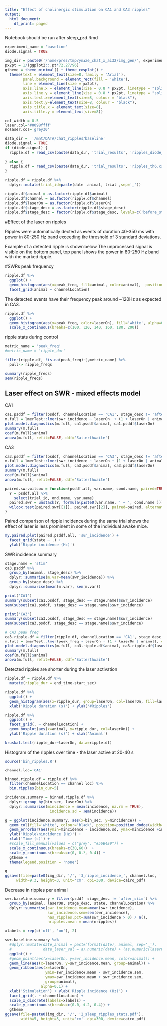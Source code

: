 ```yaml
---
title: "Effect of cholinergic stimulation on CA1 and CA3 ripples"
output:
  html_document:
    df_print: paged
---
```


Notebook should be run after sleep_psd.Rmd 

```r
experiment_name = 'baseline'
diode.signal = TRUE

img_dir = paste0('/home/prez/tmp/ymaze_chat_x_ai32/img_gen/', experiment_name)
px2pt = 1/(ggplot2::.pt*72.27/96)
gtheme = theme_minimal() + theme_cowplot() + 
  theme(text = element_text(size=8, family = 'Arial'), 
        panel.background = element_rect(fill = 'white'),
        line = element_line(size = px2pt),
        axis.line.x = element_line(size = 0.8 * px2pt, linetype = "solid", colour = "black"),
        axis.line.y = element_line(size = 0.8 * px2pt, linetype = "solid", colour = "black"),
        axis.text.x=element_text(size=8, colour = "black"),
        axis.text.y=element_text(size=8, colour = "black"),
        axis.title.x = element_text(size=8),
        axis.title.y = element_text(size=8))

col_width = 8.5 
laser.col='#0098ffff'
nolaser.col='grey30'
```

```r
data_dir =  '/mnt/DATA/chat_ripples/baseline'
diode.signal = TRUE
if (diode.signal) {
  ripple.df = read_csv(paste(data_dir, 'trial_results', 'ripples_diode_th6.csv', sep='/'))
  
} else {
  ripple.df = read_csv(paste(data_dir, 'trial_results', 'ripples_th6.csv', sep='/'))
}

ripple.df = ripple.df %>%
  dplyr::mutate(trial_id=paste(date, animal, trial ,sep='_'))

ripple.df$animal = as.factor(ripple.df$animal)
ripple.df$channel = as.factor(ripple.df$channel)
ripple.df$laserOn = as.factor(ripple.df$laserOn)
ripple.df$stage_desc = as.factor(ripple.df$stage_desc)
ripple.df$stage_desc = factor(ripple.df$stage_desc, levels=c('before_stim','stim','after_stim'))
```

#Effect of the laser on ripples

Ripples were automatically dected as events of duration 40-350 ms with power in 80-250 Hz band exceeding the threshold of 3 standard deviations.

Example of a detected ripple is shown below
The unprocessed signal is visible on the bottom panel, top panel shows the power in 80-250 Hz band with the marked ripple.


#SWRs peak frequency 
```r
ripple.df %>%
  ggplot() +
  geom_histogram(aes(x=peak_freq, fill=animal, color=animal),  position='identity',alpha=0.2) + 
  facet_grid(animal ~ channelLocation)

```

The detected events have their frequency peak around ~120Hz as expected in CA3.

```r
ripple.df %>%
  ggplot() +
  geom_histogram(aes(x=peak_freq, color=laserOn), fill='white', alpha=0.4) +
  scale_x_continuous(breaks=c(100, 120, 140, 160, 180, 200))

```

ripple stats during control
```r
metric_name = 'peak_freq'
#metric_name = 'ripple_dur'

filter(ripple.df, !is.na(peak_freq))[,metric_name] %>% 
  pull-> ripple_freqs

summary(ripple_freqs)
sem(ripple_freqs)
```

## Laser effect on SWR - mixed effects model
CA1
```r
ca1.psddf = filter(psddf, channelLocation == 'CA1', stage_desc != 'after_stim')
m.full = lmerTest::lmer(swr_incidence ~ laserOn  + (1 + laserOn | animal), data=ca1.psddf, REML = TRUE) 
plot.model.diagnostics(m.full, ca1.psddf$animal, ca1.psddf$laserOn)
summary(m.full)
coef(m.full)$animal
anova(m.full, refit=FALSE, ddf='Satterthwaite')
```

CA3
```r
ca3.psddf = filter(psddf, channelLocation == 'CA3', stage_desc != 'after_stim')
m.full = lmerTest::lmer(swr_incidence ~ laserOn + (1 + laserOn | animal), data=ca3.psddf, REML = TRUE) 
plot.model.diagnostics(m.full, ca3.psddf$animal, ca3.psddf$laserOn)
summary(m.full)
coef(m.full)$animal
anova(m.full, refit=FALSE, ddf='Satterthwaite')
```



```r
paired.swr.wilcox = function(psddf.all, var.name, cond.name, paired=TRUE) {
  Y = psddf.all %>%
    select(trial_id, ond.name, var.name)
  paired.swr = unstack(Y, formula(paste0(var.name, ' ~ ', cond.name )))
  wilcox.test(paired.swr[[1]], paired.swr[[2]], paired=paired, alternative='greater')
}
```



Paired comparison of ripple incidence during the same trial shows the effect of laser is less prominent in some of the individual awake mice.

```r
my.paired.plot(paired.psddf.all, 'swr_incidence') +
  facet_grid(state ~ .) +
  ylab('Ripple incidence (Hz)')
```
SWR incidence summary
```r
stage.name = 'stim'
ca3.psddf %>%
  group_by(animal, stage_desc) %>%
  dplyr::summarise(m.var=mean(swr_incidence)) %>%
  group_by(stage_desc) %>%
  dplyr::summarise(mean(m.var), sem(m.var))

print('CA1')
summary(subset(ca1.psddf, stage_desc == stage.name)$swr_incidence) 
sem(subset(ca1.psddf, stage_desc == stage.name)$swr_incidence) 

print('CA3')
summary(subset(ca3.psddf, stage_desc == stage.name)$swr_incidence) 
sem(subset(ca3.psddf, stage_desc == stage.name)$swr_incidence) 
```


```r
# CA3 peak freq
ca3.ripple.df = filter(ripple.df, channelLocation == 'CA1', stage_desc != 'after_stim')
m.full = lmerTest::lmer(peak_freq ~ laserOn + (1 + laserOn | animal), data=ca3.ripple.df, REML = TRUE) 
plot.model.diagnostics(m.full, ca3.ripple.df$animal, ca3.ripple.df$laserOn)
summary(m.full)
coef(m.full)$animal
anova(m.full, refit=FALSE, ddf='Satterthwaite')
```

Detected ripples are shorter during the laser activation
```r
ripple.df = ripple.df %>%
  mutate(ripple_dur = end_time-start_sec)

ripple.df %>%
  ggplot() +
  geom_histogram(aes(x=ripple_dur, group=laserOn, col=laserOn, fill=laserOn), alpha=0.5) +
  xlab('Ripple duration (s)') + ylab('#Ripples')

ripple.df %>%
  ggplot() +
  facet_grid(. ~ channelLocation) +
  geom_boxplot(aes(x=animal, y=ripple_dur, col=laserOn)) +
  ylab('Ripple duration (s)') + xlab('Animal')

kruskal.test(ripple_dur~laserOn, data=ripple.df)
```


Histogram of the ripples over time - the laser active at 20-40 s

```r
source('bin_ripples.R')

channel.loc='CA1'

binned.ripple.df = ripple.df %>% 
  filter(channelLocation == channel.loc) %>%
  bin.ripples(bin_dur=5)

incidence.summary = binned.ripple.df %>%
  dplyr::group_by(bin_sec, laserOn) %>%
  dplyr::summarise(mincidence = mean(incidence, na.rm = TRUE),
                    incidence.sd = sem(incidence))

g = ggplot(incidence.summary, aes(x=bin_sec, y=mincidence)) +
  geom_col(fill='white', colour='black', position=position_dodge(width=-2.5)) +
  geom_errorbar(aes(ymin=mincidence - incidence.sd, ymax=mincidence +incidence.sd), width=1.2) +
  ylab('Ripple\nincidence (Hz)') +
  xlab('Time (s)') +
  #scale_fill_manual(values = c("grey", "#56B4E9")) +
  scale_x_continuous(breaks=c(30,60))  +
  scale_y_continuous(breaks=c(0, 0.2, 0.4)) +
  gtheme +
  theme(legend.position = 'none') 

g
ggsave(file=paste0(img_dir, '/', '3_ripple_incidence_', channel.loc, '.pdf'), 
     width=9.3, height=3, unit='cm', dpi=300, device=cairo_pdf)
```

Decrease in ripples per animal
```r
swr.baseline.summary = filter(psddf, stage_desc != 'after_stim') %>%
  group_by(animal, laserOn, stage_desc, state, channelLocation) %>% 
  dplyr::summarise(swr_incidence.mean=mean(swr_incidence),
                   swr_incidence.sem=sem(swr_incidence),
                   has_ripples.pct=sum(swr_incidence > 0) / n(),
                   nripples.mean = mean(nripples)) 

xlabels = rep(c('off', 'on'), 2)

swr.baseline.summary %>%
  #dplyr::mutate(date_animal = paste(format(date), animal, sep='_'),
  #              date_laser_val = as.numeric(date) + (as.numeric(laserOn) - 1) * 0.5 - 0.25) %>% 
  ggplot() +
  #geom_point(aes(x=laserOn, y=swr_incidence.mean, color=animal)) +
  geom_line(aes(x=laserOn, y=swr_incidence.mean, group=animal)) +
  geom_ribbon(aes(x=laserOn, 
                  ymin=swr_incidence.mean - swr_incidence.sem, 
                  ymax=swr_incidence.mean + swr_incidence.sem,
                  group=animal), 
                alpha=0.1) +
  xlab('Stimulation') + ylab('Ripple incidence (Hz)') +
  facet_grid(. ~ channelLocation) +
  scale_x_discrete(labels=xlabels) +
  scale_y_continuous(breaks=c(0.0, 0.2, 0.4)) +
  gtheme
ggsave(file=paste0(img_dir, '/', '2_sleep_ripples_stats.pdf'), 
       width=5, height=5, unit='cm', dpi=300, device=cairo_pdf)
```




